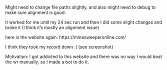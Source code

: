 Might need to change file paths slightly, and also might need to debug to make sure alignment is good. 

It worked for me until my 24 sec run and then I did some slight changes and broke it (I think it's mostly an alignment issue)

here is the website again:
https://minesweeperonline.com/

I think they took my record down :( (see screenshot)

Motivation: I got addicted to this website and there was no way I would beat the wr manually, so I made a bot to do it.
